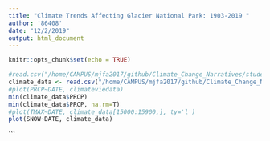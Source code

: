 ```yaml
---
title: "Climate Trends Affecting Glacier National Park: 1903-2019 "
author: '86408'
date: "12/2/2019"
output: html_document
---
```


```r
knitr::opts_chunk$set(echo = TRUE)
```


```r
#read.csv("/home/CAMPUS/mjfa2017/github/Climate_Change_Narratives/student_folders/Foster/Miranda_Glacier_Data.csv")
climate_data <- read.csv("/home/CAMPUS/mjfa2017/github/Climate_Change_Narratives/student_folders/Foster/Miranda_Glacier_Data.csv")
#plot(PRCP~DATE, climateviedata)
min(climate_data$PRCP)
min(climate_data$PRCP, na.rm=T)
#plot(TMAX~DATE, climate_data[15000:15900,], ty='l')
plot(SNOW~DATE, climate_data)
```


```

